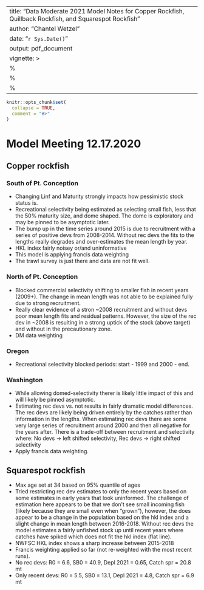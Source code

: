 
---
title: "Data Moderate 2021 Model Notes for Copper Rockfish, Quillback Rockfish, and Squarespot Rockfish"
author: "Chantel Wetzel"
date: "`r Sys.Date()`"
output: pdf_document
vignette: >
  %\VignetteIndexEntry{sa4ss}
  %\VignetteEngine{knitr::rmarkdown}
  %\VignetteEncoding{UTF-8}
---

```r
knitr::opts_chunk$set(
  collapse = TRUE,
  comment = "#>"
)
```


# Model Meeting 12.17.2020

## Copper rockfish

### South of Pt. Conception
- Changing Linf and Maturity strongly impacts how pessimistic stock status is.
- Recreational selectivity being estimated as selecting small fish, less that the 50% maturity size, and dome shaped.  The dome is exploratory and may be pinned to be asymptotic later.
- The bump up in the time series around 2015 is due to recruitment with a series of positive devs from 2008-2014. Without rec devs the fits to the lengths really degrades and over-estimates the mean length by year. 
- HKL index fairly noisey or/and uninformative
- This model is applying francis data weighting
- The trawl survey is just there and data are not fit well.


### North of Pt. Conception
- Blocked commercial selectivity shifting to smaller fish in recent years (2009+). The change in mean length was not able to be explained fully due to strong recruitment.
- Really clear evidence of a stron ~2008 recruitment and without devs poor mean length fits and residual patterns. However, the size of the rec dev in ~2008 is resulting in a strong uptick of the stock (above target) and without in the precautionary zone. 
- DM data weighting

### Oregon
- Recreational selectivity blocked periods: start - 1999 and 2000 - end.


### Washington
- While allowing domed-selectivity therer is likely little impact of this and will likely be pinned asymptotic.
- Estimating rec devs vs. not results in fairly dramatic model differences.  The rec devs are likely being driven entirely by the catches rather than information in the lengths. When estimating rec devs there are some very large series of recruitment around 2000 and then all negative for the years after. There is a trade-off between recruitment and selectivity where: No devs -> left shifted selectivity, Rec devs -> right shifted selectivity
- Apply francis data weighting.

## Squarespot rockfish
- Max age set at 34 based on 95% quantile of ages
- Tried restricting rec dev estimates to only the recent years based on some estimates in early years that look uninformed. The challenge of estimation here appears to be that we don't see small incoming fish (likely because they are small even when "grown"), however, the does appear to be a change in the population based on the hkl index and a slight change in mean length between 2016-2018. Without rec devs the model estimates a fairly unfished stock up until recent years where catches have spiked which does not fit the hkl index (flat line).
- NWFSC HKL index shows a sharp increase between 2015-2018
- Francis weighting applied so far (not re-weighted with the most recent runs).
- No rec devs: R0 = 6.6, SB0 = 40.9, Depl 2021 = 0.65, Catch spr = 20.8 mt
- Only recent devs: R0 = 5.5, SB0 = 13.1, Depl 2021 = 4.8, Catch spr = 6.9 mt

